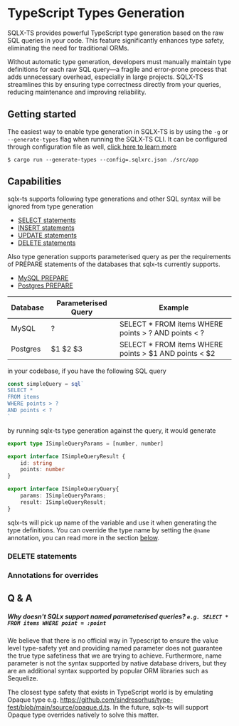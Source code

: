 # TypeScript Types Generation

SQLX-TS provides powerful TypeScript type generation based on the raw SQL queries in your code. This feature significantly enhances type 
safety, eliminating the need for traditional ORMs.

Without automatic type generation, developers must manually maintain type definitions for each raw SQL query—a fragile and error-prone 
process that adds unnecessary overhead, especially in large projects. SQLX-TS streamlines this by ensuring type correctness directly from 
your queries, reducing maintenance and improving reliability.

## Getting started

The easiest way to enable type generation in SQLX-TS is by using the `-g` or `--generate-types` flag when running the SQLX-TS CLI.
It can be configured through configuration file as well, [click here to learn more](/connect/config-file)

```
$ cargo run --generate-types --config=.sqlxrc.json ./src/app
```

## Capabilities

sqlx-ts supports following type generations and other SQL syntax will be ignored from type generation

- [SELECT statements](/type-generation/select)
- [INSERT statements](/type-generation/insert)
- [UPDATE statements](/type-generation/update)
- [DELETE statements](/type-generation/delete)

Also type generation supports parameterised query as per the requirements of PREPARE statements of the databases
that sqlx-ts currently supports.

- [MySQL PREPARE](https://dev.mysql.com/doc/refman/8.0/en/prepare.html)
- [Postgres PREPARE](https://www.postgresql.org/docs/current/sql-prepare.html)

| Database | Parameterised Query | Example                                               |
|----------|---------------------|-------------------------------------------------------|
| MySQL    | ?                   | SELECT * FROM items WHERE points > ? AND points < ?   |
| Postgres | $1 $2 $3            | SELECT * FROM items WHERE points > $1 AND points < $2 |

in your codebase, if you have the following SQL query

```typescript
const simpleQuery = sql`
SELECT *
FROM items
WHERE points > ?
AND points < ?
`
```

by running sqlx-ts type generation against the query, it would generate

```typescript
export type ISimpleQueryParams = [number, number]

export interface ISimpleQueryResult {
    id: string
    points: number
}

export interface ISimpleQueryQuery{
    params: ISimpleQueryParams;
    result: ISimpleQueryResult;
}
```

sqlx-ts will pick up name of the variable and use it when generating the type definitions. You can override
the type name by setting the `@name` annotation, you can read more in the section [below](#annotations).



### DELETE statements

### Annotations for overrides

## Q & A

##### Why doesn't SQLx support named parameterised queries? `e.g. SELECT * FROM items WHERE point = :point`

We believe that there is no official way in Typescript to ensure the value level type-safety yet and providing named parameter does not guarantee
the true type safetiness that we are trying to achieve. Furthermore, name parameter is not the syntax supported by native database drivers, but
they are an additional syntax supported by popular ORM libraries such as Sequelize.

The closest type safety that exists in TypeScript world is by emulating Opaque type e.g. https://github.com/sindresorhus/type-fest/blob/main/source/opaque.d.ts.
In the future, sqlx-ts will support Opaque type overrides natively to solve this matter.

